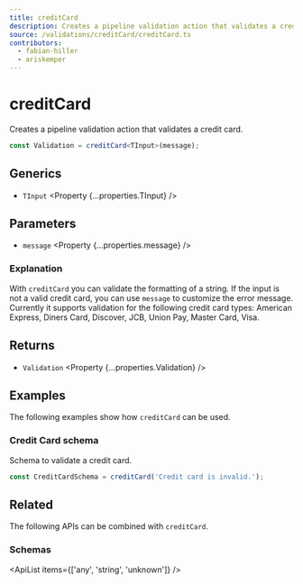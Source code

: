 ```yaml
---
title: creditCard
description: Creates a pipeline validation action that validates a credit card.
source: /validations/creditCard/creditCard.ts
contributors:
  - fabian-hiller
  - ariskemper
---
```



# creditCard

Creates a pipeline validation action that validates a credit card.

```ts
const Validation = creditCard<TInput>(message);
```

## Generics

- `TInput` <Property {...properties.TInput} />

## Parameters

- `message` <Property {...properties.message} />

### Explanation

With `creditCard` you can validate the formatting of a string. If the input is not a valid credit card, you can use `message` to customize the error message.
Currently it supports validation for the following credit card types: American Express, Diners Card, Discover, JCB, Union Pay, Master Card, Visa.

## Returns

- `Validation` <Property {...properties.Validation} />

## Examples

The following examples show how `creditCard` can be used.

### Credit Card schema

Schema to validate a credit card.

```ts
const CreditCardSchema = creditCard('Credit card is invalid.');
```

## Related

The following APIs can be combined with `creditCard`.

### Schemas

<ApiList items={['any', 'string', 'unknown']} />
